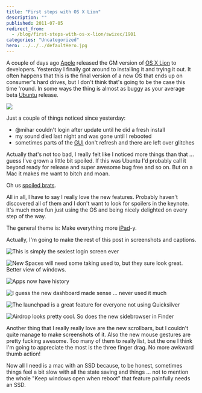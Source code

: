 ```yaml
---
title: "First steps with OS X Lion"
description: ""
published: 2011-07-05
redirect_from:
  - /blog/first-steps-with-os-x-lion/swizec/1901
categories: "Uncategorized"
hero: ../../../defaultHero.jpg
---
```


A couple of days ago [Apple](http://www.apple.com "Apple") released the GM version of [OS X Lion](http://www.apple.com/macosx/lion "Mac OS X Lion") to developers. Yesterday I finally got around to installing it and trying it out. It often happens that this is the final version of a new OS that ends up on consumer's hard drives, but I don't think that's going to be the case this time 'round. In some ways the thing is almost as buggy as your average beta [Ubuntu](http://www.ubuntu.com/ "Ubuntu (operating system)") release.

![](https://swizec.com/wp-content/uploads/2011/07/68za7.jpg)

Just a couple of things noticed since yesterday:

- @mihar couldn't login after update until he did a fresh install
- my sound died last night and was gone until I rebooted
- sometimes parts of the [GUI](http://en.wikipedia.org/wiki/Graphical_user_interface "Graphical user interface") don't refresh and there are left over glitches

Actually that's not too bad, I really felt like I noticed more things than that ... guess I've grown a little bit spoiled. If this was Ubuntu I'd probably call it beyond ready for release and super awesome bug free and so on. But on a Mac it makes me want to bitch and moan.

Oh us [spoiled brats](http://en.wikipedia.org/wiki/Spoiled_child "Spoiled child").

All in all, I have to say I really love the new features. Probably haven't discovered all of them and I don't want to look for spoilers in the keynote. It's much more fun just using the OS and being nicely delighted on every step of the way.

The general theme is: Make everything more [iPad](http://www.apple.com/ipad/ "iPad")-y.

Actually, I'm going to make the rest of this post in screenshots and captions.

![](https://swizec.com/wp-content/uploads/2011/07/68za7.jpg "This is simply the sexiest login screen ever")

![](https://swizec.com/wp-content/uploads/2011/07/sNKpI.jpg "New Spaces will need some taking used to, but they sure look great. Better view of windows.")

![](https://swizec.com/wp-content/uploads/2011/07/5zDNd.png "Apps now have history")

![](https://swizec.com/wp-content/uploads/2011/07/7l8re.png "I guess the new dashboard made sense ... never used it much")

![](https://swizec.com/wp-content/uploads/2011/07/9q4ii.jpg "The launchpad is a great feature for everyone not using Quicksilver")

![](https://swizec.com/wp-content/uploads/2011/07/xfMzh.png "Airdrop looks pretty cool. So does the new sidebrowser in Finder")

Another thing that I really really love are the new scrollbars, but I couldn't quite manage to make screenshots of it. Also the new mouse gestures are pretty fucking awesome. Too many of them to really list, but the one I think I'm going to appreciate the most is the three finger drag. No more awkward thumb action!

Now all I need is a mac with an SSD because, to be honest, sometimes things feel a bit slow with all the state saving and things ... not to mention the whole "Keep windows open when reboot" that feature painfully needs an SSD.
